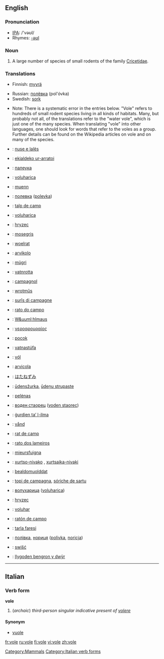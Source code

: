 {{wikipedia}}
==English==
===Pronunciation===
*[[w:IPA|IPA]]: /'vəʊl/
*Rhymes: [[Rhymes:English:-əʊl|-əʊl]]

===Noun===
{{en-noun}}

# A large number of species of small rodents of the family [[Cricetidae]].

===Translations===
{{trans-top|vole}}
*Finnish: [[myyrä]]
{{trans-mid}}
*Russian: [[полёвка]] (pol'óvka) {{f}}
*Swedish: [[sork]]
{{trans-bottom}}

{{checktrans}}
*Note: There is a systematic error in the entries below. "Vole" refers to hundreds of small rodent species living in all kinds of habitats. Many, but probably not all, of the translations refer to the "water vole", which is just one of the many species. When translating "vole" into other languages, one should look for words that refer to the voles as a group. Further details can be found on the Wikipedia articles on vole and on many of the species.
{{trans-top|translations to be checked}}
*{{ttbc|Albanian}}: [[nuse e lalës]]
*{{ttbc|Basque}}: [[ekialdeko ur-arratoi]]
*{{ttbc|Belarussian}}: [[палеука]]
*{{ttbc|Bosnian}}: [[voluharica]] {{f}}
*{{ttbc|Breton}}: [[muenn]]
*{{ttbc|Bulgarian}}: [[полевка]] ([[polevka]])
*{{ttbc|Catalan}}: [[talp de camp]]
*{{ttbc|Croatian}}: [[voluharica]]
*{{ttbc|Czech}}: [[hryzec]]
*{{ttbc|Danish}}: [[mosegris]]
*{{ttbc|Dutch}}: [[woelrat]] {{f}}
*{{ttbc|Esperanto}}: [[arvikolo]]
*{{ttbc|Estonian}}: [[mügri]]
*{{ttbc|Faroese}}: [[vatnrotta]]
*{{ttbc|French}}: [[campagnol]] {{m}}
*{{ttbc|Frisian}}: [[wrotmûs]]
*{{ttbc|Friulian}}: [[surîs di campagne]]
*{{ttbc|Gallegan}}: [[rato do campo]]
*{{ttbc|German}}: [[W&uuml;hlmaus]] {{f}}
*{{ttbc|Greek}}: [[νεροαρουραίος]] '' ''
*{{ttbc|Hungarian}}: [[pocok]]
*{{ttbc|Icelandic}}: [[vatnastúfa]]
*{{ttbc|Irish}}: [[vól]]
*{{ttbc|Italian}}: [[arvicola]] '' ''
{{trans-mid}}
*{{ttbc|Japanese}}: [[はたねずみ]]
*{{ttbc|Latvian}}: [[ūdensžurka]], [[ūdeņu strupaste]]
*{{ttbc|Lithuanian}}: [[pelėnas]]
*{{ttbc|Macedonian}}: [[воден стаорец]] ([[voden staorec]])
*{{ttbc|Maltese}}: [[ġurdien ta’ l-ilma]]
*{{ttbc|Norwegian}}: [[vånd]]
*{{ttbc|Occitan}}: [[rat de camp]]
*{{ttbc|Portuguese}}: [[rato dos lameiros]]
*{{ttbc|Romansh}}: [[mieursfuigna]]
*{{ttbc|Romany}}: [[xurtso-nivako]] {{m}}, [[xurtsaika-nivaki]]  {{f}}
*{{ttbc|Sami}}: [[bealdomuolddat]]
*{{ttbc|Sardinian}}: [[topi de campagna]], [[sóriche de sartu]]
*{{ttbc|Serbian}}: [[волухарица]] ([[voluharica]])
*{{ttbc|Slovak}}: [[hryzec]]
*{{ttbc|Slovenian}}: [[voluhar]] {{m}}
*{{ttbc|Spanish}}: [[ratón de campo]] {{m}}
*{{ttbc|Turkish}}: [[tarla faresi]]
*{{ttbc|Ukrainian}}: [[полiвка]], [[нориця]] ([[polivka]], [[noricja]])
*{{ttbc|Upper Sorbian}}: [[swišć]]
*{{ttbc|Welsh}}: [[llygoden bengron y dwÿr]]
{{trans-bottom}}

----

==Italian==
===Verb form===
'''vole'''
# (''archaic'') ''third-person singular indicative present of [[volere]]''

====Synonym====
*[[vuole]]


[[Category:Mammals]]
[[Category:Italian verb forms]]

[[fr:vole]]
[[ru:vole]]
[[fi:vole]]
[[vi:vole]]
[[zh:vole]]